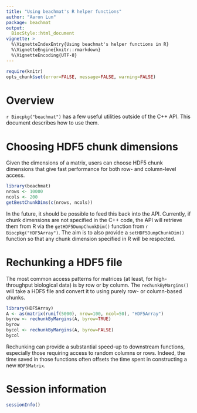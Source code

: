 ```yaml
---
title: "Using beachmat's R helper functions"
author: "Aaron Lun"
package: beachmat
output: 
  BiocStyle::html_document
vignette: >
  %\VignetteIndexEntry{Using beachmat's helper functions in R}
  %\VignetteEngine{knitr::rmarkdown}
  %\VignetteEncoding{UTF-8}  
---
```


```r
require(knitr)
opts_chunk$set(error=FALSE, message=FALSE, warning=FALSE)
```

# Overview

`r Biocpkg("beachmat")` has a few useful utilities outside of the C++ API.
This document describes how to use them.

# Choosing HDF5 chunk dimensions

Given the dimensions of a matrix, users can choose HDF5 chunk dimensions that give fast performance for both row- and column-level access.

```r
library(beachmat)
nrows <- 10000
ncols <- 200
getBestChunkDims(c(nrows, ncols))
```

In the future, it should be possible to feed this back into the API.
Currently, if chunk dimensions are not specified in the C++ code, the API will retrieve them from R via the `getHDF5DumpChunkDim()` function from `r Biocpkg("HDF5Array")`.
The aim is to also provide a `setHDF5DumpChunkDim()` function so that any chunk dimension specified in R will be respected.

# Rechunking a HDF5 file

The most common access patterns for matrices (at least, for high-throughput biological data) is by row or by column.
The `rechunkByMargins()` will take a HDF5 file and convert it to using purely row- or column-based chunks.

```r
library(HDF5Array)
A <- as(matrix(runif(5000), nrow=100, ncol=50), "HDF5Array")
byrow <- rechunkByMargins(A, byrow=TRUE)
byrow
bycol <- rechunkByMargins(A, byrow=FALSE)
bycol
```

Rechunking can provide a substantial speed-up to downstream functions, especially those requiring access to random columns or rows.
Indeed, the time saved in those functions often offsets the time spent in constructing a new `HDF5Matrix`.

# Session information

```r
sessionInfo()
```
